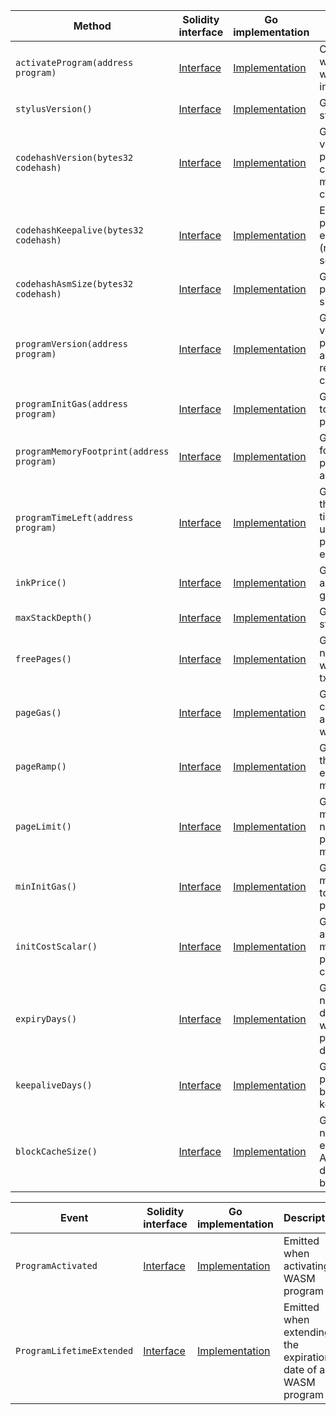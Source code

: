 <table>
  <thead>
    <tr>
      <th>Method</th>
      <th>Solidity interface</th>
      <th>Go implementation</th>
      <th>Description</th>
    </tr>
  </thead>
  <tbody>
    <tr>
      <td>
        <code>activateProgram(address program)</code>
      </td>
      <td>
        <a
          href="https://github.com/OffchainLabs/nitro-contracts/blob/763bd77906b7677da691eaa31c6e195d455197a4/src/precompiles/ArbWasm.sol#L16"
          target="_blank"
        >
          Interface
        </a>
      </td>
      <td>
        <a
          href="https://github.com/OffchainLabs/nitro/blob/v3.5.3/precompiles/ArbWasm.go#L34"
          target="_blank"
        >
          Implementation
        </a>
      </td>
      <td>Compile a wasm program with the latest instrumentation</td>
    </tr>
    <tr>
      <td>
        <code>stylusVersion()</code>
      </td>
      <td>
        <a
          href="https://github.com/OffchainLabs/nitro-contracts/blob/763bd77906b7677da691eaa31c6e195d455197a4/src/precompiles/ArbWasm.sol#L23"
          target="_blank"
        >
          Interface
        </a>
      </td>
      <td>
        <a
          href="https://github.com/OffchainLabs/nitro/blob/v3.5.3/precompiles/ArbWasm.go#L94"
          target="_blank"
        >
          Implementation
        </a>
      </td>
      <td>Gets the latest stylus version</td>
    </tr>
    <tr>
      <td>
        <code>codehashVersion(bytes32 codehash)</code>
      </td>
      <td>
        <a
          href="https://github.com/OffchainLabs/nitro-contracts/blob/763bd77906b7677da691eaa31c6e195d455197a4/src/precompiles/ArbWasm.sol#L27"
          target="_blank"
        >
          Interface
        </a>
      </td>
      <td>
        <a
          href="https://github.com/OffchainLabs/nitro/blob/v3.5.3/precompiles/ArbWasm.go#L171"
          target="_blank"
        >
          Implementation
        </a>
      </td>
      <td>Gets the stylus version that program with codehash was most recently compiled with</td>
    </tr>
    <tr>
      <td>
        <code>codehashKeepalive(bytes32 codehash)</code>
      </td>
      <td>
        <a
          href="https://github.com/OffchainLabs/nitro-contracts/blob/763bd77906b7677da691eaa31c6e195d455197a4/src/precompiles/ArbWasm.sol#L31"
          target="_blank"
        >
          Interface
        </a>
      </td>
      <td>
        <a
          href="https://github.com/OffchainLabs/nitro/blob/v3.5.3/precompiles/ArbWasm.go#L58"
          target="_blank"
        >
          Implementation
        </a>
      </td>
      <td>Extends a program's expiration date (reverts if too soon)</td>
    </tr>
    <tr>
      <td>
        <code>codehashAsmSize(bytes32 codehash)</code>
      </td>
      <td>
        <a
          href="https://github.com/OffchainLabs/nitro-contracts/blob/763bd77906b7677da691eaa31c6e195d455197a4/src/precompiles/ArbWasm.sol#L36"
          target="_blank"
        >
          Interface
        </a>
      </td>
      <td>
        <a
          href="https://github.com/OffchainLabs/nitro/blob/v3.5.3/precompiles/ArbWasm.go#L180"
          target="_blank"
        >
          Implementation
        </a>
      </td>
      <td>Gets a program's asm size in bytes</td>
    </tr>
    <tr>
      <td>
        <code>programVersion(address program)</code>
      </td>
      <td>
        <a
          href="https://github.com/OffchainLabs/nitro-contracts/blob/763bd77906b7677da691eaa31c6e195d455197a4/src/precompiles/ArbWasm.sol#L40"
          target="_blank"
        >
          Interface
        </a>
      </td>
      <td>
        <a
          href="https://github.com/OffchainLabs/nitro/blob/v3.5.3/precompiles/ArbWasm.go#L189"
          target="_blank"
        >
          Implementation
        </a>
      </td>
      <td>Gets the stylus version that program at addr was most recently compiled with</td>
    </tr>
    <tr>
      <td>
        <code>programInitGas(address program)</code>
      </td>
      <td>
        <a
          href="https://github.com/OffchainLabs/nitro-contracts/blob/763bd77906b7677da691eaa31c6e195d455197a4/src/precompiles/ArbWasm.sol#L45"
          target="_blank"
        >
          Interface
        </a>
      </td>
      <td>
        <a
          href="https://github.com/OffchainLabs/nitro/blob/v3.5.3/precompiles/ArbWasm.go#L198"
          target="_blank"
        >
          Implementation
        </a>
      </td>
      <td>Gets the cost to invoke the program</td>
    </tr>
    <tr>
      <td>
        <code>programMemoryFootprint(address program)</code>
      </td>
      <td>
        <a
          href="https://github.com/OffchainLabs/nitro-contracts/blob/763bd77906b7677da691eaa31c6e195d455197a4/src/precompiles/ArbWasm.sol#L52"
          target="_blank"
        >
          Interface
        </a>
      </td>
      <td>
        <a
          href="https://github.com/OffchainLabs/nitro/blob/v3.5.3/precompiles/ArbWasm.go#L207"
          target="_blank"
        >
          Implementation
        </a>
      </td>
      <td>Gets the footprint of program at addr</td>
    </tr>
    <tr>
      <td>
        <code>programTimeLeft(address program)</code>
      </td>
      <td>
        <a
          href="https://github.com/OffchainLabs/nitro-contracts/blob/763bd77906b7677da691eaa31c6e195d455197a4/src/precompiles/ArbWasm.sol#L56"
          target="_blank"
        >
          Interface
        </a>
      </td>
      <td>
        <a
          href="https://github.com/OffchainLabs/nitro/blob/v3.5.3/precompiles/ArbWasm.go#L216"
          target="_blank"
        >
          Implementation
        </a>
      </td>
      <td>Gets returns the amount of time remaining until the program expires</td>
    </tr>
    <tr>
      <td>
        <code>inkPrice()</code>
      </td>
      <td>
        <a
          href="https://github.com/OffchainLabs/nitro-contracts/blob/763bd77906b7677da691eaa31c6e195d455197a4/src/precompiles/ArbWasm.sol#L60"
          target="_blank"
        >
          Interface
        </a>
      </td>
      <td>
        <a
          href="https://github.com/OffchainLabs/nitro/blob/v3.5.3/precompiles/ArbWasm.go#L100"
          target="_blank"
        >
          Implementation
        </a>
      </td>
      <td>Gets the amount of ink 1 gas buys</td>
    </tr>
    <tr>
      <td>
        <code>maxStackDepth()</code>
      </td>
      <td>
        <a
          href="https://github.com/OffchainLabs/nitro-contracts/blob/763bd77906b7677da691eaa31c6e195d455197a4/src/precompiles/ArbWasm.sol#L64"
          target="_blank"
        >
          Interface
        </a>
      </td>
      <td>
        <a
          href="https://github.com/OffchainLabs/nitro/blob/v3.5.3/precompiles/ArbWasm.go#L106"
          target="_blank"
        >
          Implementation
        </a>
      </td>
      <td>Gets the wasm stack size limit</td>
    </tr>
    <tr>
      <td>
        <code>freePages()</code>
      </td>
      <td>
        <a
          href="https://github.com/OffchainLabs/nitro-contracts/blob/763bd77906b7677da691eaa31c6e195d455197a4/src/precompiles/ArbWasm.sol#L68"
          target="_blank"
        >
          Interface
        </a>
      </td>
      <td>
        <a
          href="https://github.com/OffchainLabs/nitro/blob/v3.5.3/precompiles/ArbWasm.go#L112"
          target="_blank"
        >
          Implementation
        </a>
      </td>
      <td>Gets the number of free wasm pages a tx gets</td>
    </tr>
    <tr>
      <td>
        <code>pageGas()</code>
      </td>
      <td>
        <a
          href="https://github.com/OffchainLabs/nitro-contracts/blob/763bd77906b7677da691eaa31c6e195d455197a4/src/precompiles/ArbWasm.sol#L72"
          target="_blank"
        >
          Interface
        </a>
      </td>
      <td>
        <a
          href="https://github.com/OffchainLabs/nitro/blob/v3.5.3/precompiles/ArbWasm.go#L118"
          target="_blank"
        >
          Implementation
        </a>
      </td>
      <td>Gets the base cost of each additional wasm page</td>
    </tr>
    <tr>
      <td>
        <code>pageRamp()</code>
      </td>
      <td>
        <a
          href="https://github.com/OffchainLabs/nitro-contracts/blob/763bd77906b7677da691eaa31c6e195d455197a4/src/precompiles/ArbWasm.sol#L76"
          target="_blank"
        >
          Interface
        </a>
      </td>
      <td>
        <a
          href="https://github.com/OffchainLabs/nitro/blob/v3.5.3/precompiles/ArbWasm.go#L124"
          target="_blank"
        >
          Implementation
        </a>
      </td>
      <td>Gets the ramp that drives exponential memory costs</td>
    </tr>
    <tr>
      <td>
        <code>pageLimit()</code>
      </td>
      <td>
        <a
          href="https://github.com/OffchainLabs/nitro-contracts/blob/763bd77906b7677da691eaa31c6e195d455197a4/src/precompiles/ArbWasm.sol#L80"
          target="_blank"
        >
          Interface
        </a>
      </td>
      <td>
        <a
          href="https://github.com/OffchainLabs/nitro/blob/v3.5.3/precompiles/ArbWasm.go#L130"
          target="_blank"
        >
          Implementation
        </a>
      </td>
      <td>Gets the maximum initial number of pages a wasm may allocate</td>
    </tr>
    <tr>
      <td>
        <code>minInitGas()</code>
      </td>
      <td>
        <a
          href="https://github.com/OffchainLabs/nitro-contracts/blob/763bd77906b7677da691eaa31c6e195d455197a4/src/precompiles/ArbWasm.sol#L85"
          target="_blank"
        >
          Interface
        </a>
      </td>
      <td>
        <a
          href="https://github.com/OffchainLabs/nitro/blob/v3.5.3/precompiles/ArbWasm.go#L136"
          target="_blank"
        >
          Implementation
        </a>
      </td>
      <td>Gets the minimum costs to invoke a program</td>
    </tr>
    <tr>
      <td>
        <code>initCostScalar()</code>
      </td>
      <td>
        <a
          href="https://github.com/OffchainLabs/nitro-contracts/blob/763bd77906b7677da691eaa31c6e195d455197a4/src/precompiles/ArbWasm.sol#L89"
          target="_blank"
        >
          Interface
        </a>
      </td>
      <td>
        <a
          href="https://github.com/OffchainLabs/nitro/blob/v3.5.3/precompiles/ArbWasm.go#L147"
          target="_blank"
        >
          Implementation
        </a>
      </td>
      <td>Gets the linear adjustment made to program init costs</td>
    </tr>
    <tr>
      <td>
        <code>expiryDays()</code>
      </td>
      <td>
        <a
          href="https://github.com/OffchainLabs/nitro-contracts/blob/763bd77906b7677da691eaa31c6e195d455197a4/src/precompiles/ArbWasm.sol#L93"
          target="_blank"
        >
          Interface
        </a>
      </td>
      <td>
        <a
          href="https://github.com/OffchainLabs/nitro/blob/v3.5.3/precompiles/ArbWasm.go#L153"
          target="_blank"
        >
          Implementation
        </a>
      </td>
      <td>Gets the number of days after which programs deactivate</td>
    </tr>
    <tr>
      <td>
        <code>keepaliveDays()</code>
      </td>
      <td>
        <a
          href="https://github.com/OffchainLabs/nitro-contracts/blob/763bd77906b7677da691eaa31c6e195d455197a4/src/precompiles/ArbWasm.sol#L97"
          target="_blank"
        >
          Interface
        </a>
      </td>
      <td>
        <a
          href="https://github.com/OffchainLabs/nitro/blob/v3.5.3/precompiles/ArbWasm.go#L159"
          target="_blank"
        >
          Implementation
        </a>
      </td>
      <td>Gets the age a program must be to perform a keepalive</td>
    </tr>
    <tr>
      <td>
        <code>blockCacheSize()</code>
      </td>
      <td>
        <a
          href="https://github.com/OffchainLabs/nitro-contracts/blob/763bd77906b7677da691eaa31c6e195d455197a4/src/precompiles/ArbWasm.sol#L101"
          target="_blank"
        >
          Interface
        </a>
      </td>
      <td>
        <a
          href="https://github.com/OffchainLabs/nitro/blob/v3.5.3/precompiles/ArbWasm.go#L165"
          target="_blank"
        >
          Implementation
        </a>
      </td>
      <td>Gets the number of extra programs ArbOS caches during a given block.</td>
    </tr>
  </tbody>
</table>
<table>
  <thead>
    <tr>
      <th>Event</th>
      <th>Solidity interface</th>
      <th>Go implementation</th>
      <th>Description</th>
    </tr>
  </thead>
  <tbody>
    <tr>
      <td>
        <code>ProgramActivated</code>
      </td>
      <td>
        <a
          href="https://github.com/OffchainLabs/nitro-contracts/blob/763bd77906b7677da691eaa31c6e195d455197a4/src/precompiles/ArbWasm.sol#L103"
          target="_blank"
        >
          Interface
        </a>
      </td>
      <td>
        <a
          href="https://github.com/OffchainLabs/nitro/blob/v3.5.3/precompiles/ArbWasm.go#L54"
          target="_blank"
        >
          Implementation
        </a>
      </td>
      <td>Emitted when activating a WASM program</td>
    </tr>
    <tr>
      <td>
        <code>ProgramLifetimeExtended</code>
      </td>
      <td>
        <a
          href="https://github.com/OffchainLabs/nitro-contracts/blob/763bd77906b7677da691eaa31c6e195d455197a4/src/precompiles/ArbWasm.sol#L110"
          target="_blank"
        >
          Interface
        </a>
      </td>
      <td>
        <a
          href="https://github.com/OffchainLabs/nitro/blob/v3.5.3/precompiles/ArbWasm.go#L70"
          target="_blank"
        >
          Implementation
        </a>
      </td>
      <td>Emitted when extending the expiration date of a WASM program</td>
    </tr>
  </tbody>
</table>
